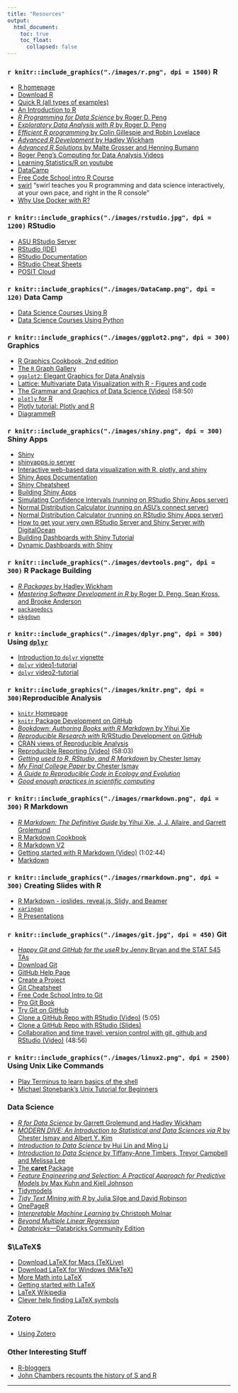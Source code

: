 ```yaml
---
title: "Resources"
output: 
  html_document:
    toc: true
    toc_float:
      collapsed: false
---
```




### `r knitr::include_graphics("./images/r.png", dpi = 1500)` R
* [R homepage](https://www.r-project.org/)
* [Download R](https://cran.r-project.org/)
* [Quick R (all types of examples)](https://www.statmethods.net/index.html)
* [An Introduction to R](https://cran.r-project.org/doc/manuals/r-release/R-intro.html)
* [*R Programming for Data Science* by Roger D. Peng](https://bookdown.org/rdpeng/rprogdatascience/)
* [*Exploratory Data Analysis with R* by Roger D. Peng](https://bookdown.org/rdpeng/exdata/)
* [*Efficient R programming* by Colin Gillespie
and Robin Lovelace](https://bookdown.org/csgillespie/efficientR/)
* [*Advanced R Development* by Hadley Wickham](https://adv-r.had.co.nz/)
* [*Advanced R Solutions* by Malte Grosser and Henning Bumann](https://bookdown.org/Tazinho/Advanced-R-Solutions/)
* [Roger Peng's Computing for Data Analysis Videos](https://bit.ly/UC5UDc)
* [Learning Statistics/R on youtube](https://flavioazevedo.com/stats-and-r-blog/2016/9/13/learning-r-on-youtube)
* [DataCamp](https://www.datacamp.com/home)
* [Free Code School intro R Course](https://www.codeschool.com/courses/try-r)
* [swirl](https://swirlstats.com) "swirl teaches you R programming and data science interactively, at your own pace, and right in the R console"
* [Why Use Docker with R?](https://www.opencpu.org/posts/opencpu-with-docker/)

### `r knitr::include_graphics("./images/rstudio.jpg", dpi = 1200)` RStudio
* [ASU RStudio Server](https://mathr.appstate.edu/)
* [RStudio (IDE)](https://posit.co/)
* [RStudio Documentation](https://support.posit.co/hc/en-us/categories/200035113-Documentation)
* [RStudio Cheat Sheets](https://posit.co/resources/cheatsheets/)
* [POSIT Cloud](https://posit.cloud/)



### `r knitr::include_graphics("./images/DataCamp.png", dpi = 120)` Data Camp
* [Data Science Courses Using R](https://www.datacamp.com/courses/tech:r)
* [Data Science Courses Using Python](https://www.datacamp.com/courses/tech:python)


### `r knitr::include_graphics("./images/ggplot2.png", dpi = 300)` Graphics

* [R Graphics Cookbook, 2nd edition](https://r-graphics.org/)
* [The `R` Graph Gallery](https://www.r-graph-gallery.com/)
* [`ggplot2`: Elegant Graphics for Data Analysis](https://ggplot2-book.org/)
* [Lattice: Multivariate Data Visualization with R - Figures and code](https://lmdvr.r-forge.r-project.org/figures/figures.html)
* [The Grammar and Graphics of Data Science (Video)](https://www.rstudio.com/resources/webinars/the-grammar-and-graphics-of-data-science/) (58:50)
* [`plotly` for R](https://cpsievert.github.io/plotly_book/)
* [Plotly tutorial: Plotly and R](https://www.datacamp.com/community/open-courses/plotly-tutorial-plotly-and-r)
* [DiagrammeR](https://rich-iannone.github.io/DiagrammeR/)


### `r knitr::include_graphics("./images/shiny.png", dpi = 300)` Shiny Apps


* [Shiny](https://shiny.posit.co/)
* [shinyapps.io server](https://shinyapps.io)
* [Interactive web-based data visualization with R, plotly, and shiny](https://plotly-r.com/)
* [Shiny Apps Documentation](https://docs.posit.co/shinyapps.io/)
* [Shiny Cheatsheet](https://posit.co/resources/cheatsheets/)
* [Building Shiny Apps](https://stat545.com/shiny-tutorial.html)
* [Simulating Confidence Intervals (running on RStudio Shiny Apps server)](https://alanarnholt.shinyapps.io/CISIMG)
* [Normal Distribution Calculator (running on ASU's connect server)](https://mathr.appstate.edu/connect/content/62bcf958-4d89-4d3d-b87a-8a0ba7d4532b)
* [Normal Distribution Calculator (running on RStudio Shiny Apps server)](https://alanarnholt.shinyapps.io/norm_area2/)
* [How to get your very own RStudio Server and Shiny Server with DigitalOcean](https://deanattali.com/2015/05/09/setup-rstudio-shiny-server-digital-ocean/)
* [Building Dashboards with Shiny Tutorial](https://posit.co/resources/videos/building-dashboards-with-shiny-tutorial-joe-cheng/)
* [Dynamic Dashboards with Shiny](https://www.youtube.com/watch?v=tmHh89VTanw)

### `r knitr::include_graphics("./images/devtools.png", dpi = 300)` R Package Building

* [_R Packages_ by Hadley Wickham](http://r-pkgs.had.co.nz/)
* [*Mastering Software Development in R* by Roger D. Peng, Sean Kross, and Brooke Anderson](https://bookdown.org/rdpeng/RProgDA/)
* [`packagedocs`](https://hafen.github.io/packagedocs/)
* [`pkgdown`](https://pkgdown.r-lib.org/)



### `r knitr::include_graphics("./images/dplyr.png", dpi = 300)` Using [`dplyr`](https://cran.r-project.org/web/packages/dplyr/index.html)

* [Introduction to `dplyr` vignette](https://cran.r-project.org/web/packages/dplyr/vignettes/dplyr.html)
* [`dplyr` video1-tutorial](https://www.dataschool.io/dplyr-tutorial-for-faster-data-manipulation-in-r/)
* [`dplyr` video2-tutorial](https://www.dataschool.io/dplyr-tutorial-part-2/)


### `r knitr::include_graphics("./images/knitr.png", dpi = 300)`Reproducible Analysis

* [`knitr` Homepage](https://yihui.org/knitr/)
* [`knitr` Package Development on GitHub](https://github.com/yihui/knitr)
* [*Bookdown: Authoring Books with R Markdown* by Yihui Xie](https://bookdown.org/yihui/bookdown/)
* [*Reproducible Research with* R/RStudio Development on GitHub](https://github.com/christophergandrud/Rep-Res-Book)
* [CRAN views of Reproducible Analysis](https://cran.r-project.org/web/views/ReproducibleResearch.html)
* [Reproducible Reporting (Video)](https://posit.co/resources/videos/reproducible-reporting/) (58:03)
* [*Getting used to R, RStudio, and R Markdown* by Chester Ismay](https://ismayc.github.io/rbasics-book/)
* [*My Final College Paper* by Chester Ismay](https://ismayc.github.io/thesisdown_book/index.html)
* [*A Guide to Reproducible Code in Ecology and Evolution*](https://www.britishecologicalsociety.org/wp-content/uploads/2017/12/guide-to-reproducible-code.pdf)
* [*Good enough practices in scientific computing*](https://journals.plos.org/ploscompbiol/article?id=10.1371/journal.pcbi.1005510)


### `r knitr::include_graphics("./images/rmarkdown.png", dpi = 300)` R Markdown
* [*R Markdown: The Definitive Guide* by Yihui Xie, J. J. Allaire, and Garrett Grolemund](https://bookdown.org/yihui/rmarkdown/)
* [R Markdown Cookbook](https://bookdown.org/yihui/rmarkdown-cookbook/)
* [R Markdown V2](http://rmarkdown.rstudio.com)
* [Getting started with R Markdown (Video)](https://posit.co/resources/videos/getting-started-with-r-markdown/) (1:02:44)
* [Markdown](https://daringfireball.net/projects/markdown/)
  

### `r knitr::include_graphics("./images/rmarkdown.png", dpi = 300)` Creating Slides with R
* [R Markdown - ioslides, reveal.js, Slidy, and Beamer](https://bookdown.org/yihui/rmarkdown/ioslides-presentation.html#overview)
* [`xaringan`](https://github.com/yihui/xaringan)
* [R Presentations](https://support.posit.co/hc/en-us/sections/200130218-R-Presentations)


### `r knitr::include_graphics("./images/git.jpg", dpi = 450)` Git
* [*Happy Git and GitHub for the useR* by Jenny Bryan and the STAT 545 TAs](https://happygitwithr.com/)
* [Download Git](https://git-scm.com/)
* [GitHub Help Page](https://help.github.com/)
* [Create a Project](https://gitimmersion.com/lab_03.html)
* [Git Cheatsheet](https://www.ndpsoftware.com/git-cheatsheet.html)
* [Free Code School Intro to Git](https://www.codeschool.com/courses/try-git)
* [Pro Git Book](https://git-scm.com/book)
* [Try Git on GitHub](https://try.github.io/levels/1/challenges/1)
* [Clone a GitHub Repo with RStudio (Video)](https://www.youtube.com/watch?v=YxZ8J2rqhEM) (5:05)
* [Clone a GitHub Repo with RStudio (Slides)](https://github.com/alanarnholt/Homework-Examples/blob/master/Slides/ForkCloneRStudio.pdf)
* [Collaboration and time travel: version control with git, github and RStudio (Video)](https://posit.co/resources/videos/collaboration-and-time-travel-version-control-with-git-github-and-rstudio/) (48:56)

### `r knitr::include_graphics("./images/linux2.png", dpi = 2500)` Using Unix Like Commands
* [Play Terminus to learn basics of the shell](https://web.mit.edu/mprat/Public/web/Terminus/Web/main.html)
* [Michael Stonebank's Unix Tutorial for Beginners](https://www.ee.surrey.ac.uk/Teaching/Unix/)

### Data Science
* [*R for Data Science* by Garrett Grolemund and
Hadley Wickham](https://r4ds.hadley.nz/)
* [*MODERN DIVE: An Introduction to Statistical and Data Sciences via R* by Chester Ismay and Albert Y. Kim](https://moderndive.com/)
* [*Introduction to Data Science* by Hui Lin and Ming Li](https://scientistcafe.com/ids/)
* [*Introduction to Data Science* by Tiffany-Anne Timbers, Trevor Campbell and
Melissa Lee](https://datasciencebook.ca/)
* [The **caret** Package](https://topepo.github.io/caret/index.html)
* [*Feature Engineering and Selection: A Practical Approach for Predictive Models* by Max Kuhn and Kjell Johnson](https://www.feat.engineering/)
* [Tidymodels](https://www.tidymodels.org/)
* [*Tidy Text Mining with R* by Julia Silge and David Robinson](https://tidytextmining.com/)
* [OnePageR](https://togaware.com/onepager/)
* [*Interpretable Machine Learning* by Christoph Molnar](https://christophm.github.io/interpretable-ml-book/)
* [*Beyond Multiple Linear Regression*](https://bookdown.org/roback/bookdown-BeyondMLR/)
* [*Databricks*---Databricks Community Edition](https://community.cloud.databricks.com/)


### $\LaTeX$  

* [Download LaTeX for Macs (TeXLive)](https://tug.org/mactex/)
* [Download LaTeX for Windows (MikTeX)](https://miktex.org/)
* [More Math into LaTeX](https://www.ctan.org/pkg/math-into-latex-4)
* [Getting started with LaTeX](https://www.tug.org/begin.html)
* [LaTeX Wikipedia](https://en.wikipedia.org/wiki/LaTeX) 
* [Clever help finding LaTeX symbols](https://detexify.kirelabs.org/classify.html)

### Zotero

* [Using Zotero](https://stat-ata-asu.github.io/STT2810HonorsClassRepo/RMarkdown/ZoteroInClass.html)

### Other Interesting Stuff
* [R-bloggers](https://r-bloggers.com)
* [John Chambers recounts the history of S and R](https://blog.revolutionanalytics.com/2014/01/john-chambers-recounts-the-history-of-s-and-r.html)

* * *





